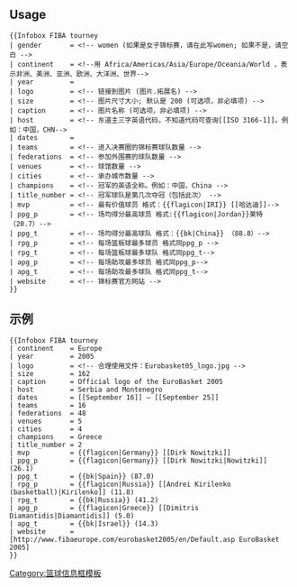 <includeonly><!-- 在這裡加入模板的保護標識 --></includeonly><noinclude>{{Documentation subpage}}</noinclude>

== Usage ==
<pre>
{{Infobox FIBA tourney
| gender       = <!-- women (如果是女子锦标赛，请在此写women; 如果不是，请空白 -->
| continent    = <!--用 Africa/Americas/Asia/Europe/Oceania/World ，表示非洲、美洲、亚洲、欧洲、大洋洲、世界-->
| year         = 
| logo         = <!-- 链接到图片 (图片.拓展名) -->
| size         = <!-- 图片尺寸大小; 默认是 200 (可选项，非必填项) -->
| caption      = <!-- 图片名称 (可选项，非必填项) -->
| host         = <!-- 东道主三字英语代码，不知道代码可查询[[ISO 3166-1]]。例如：中国，CHN-->
| dates        = 
| teams        = <!-- 进入决赛圈的锦标赛球队数量 -->
| federations  = <!-- 参加外围赛的球队数量 -->
| venues       = <!-- 球馆数量 -->
| cities       = <!-- 承办城市数量 -->
| champions    = <!-- 冠军的英语全称。例如：中国，China -->
| title_number = <!-- 冠军球队是第几次夺冠（包括此次） -->
| mvp          = <!-- 最有价值球员 格式：{{flagicon|IRI}} [[哈达迪]]-->
| ppg_p        = <!-- 场均得分最高球员 格式:{{flagicon|Jordan}}莱特 （20.7）-->
| ppg_t        = <!-- 场均得分最高球队 格式：{{bk|China}} （88.8）-->
| rpg_p        = <!-- 每场篮板球最多球员 格式同ppg_p -->
| rpg_t        = <!-- 每场篮板球最多球队 格式同ppg_t-->
| apg_p        = <!-- 每场助攻最多球员 格式同ppg_p-->
| apg_t        = <!-- 每场助攻最多球队 格式同ppg_t-->
| website      = <!-- 锦标赛官方网站 -->
}}</pre>

== 示例 ==
{{Infobox FIBA tourney
| continent    = Europe
| year         = 2005
| logo         = <!-- 合理使用文件：Eurobasket05_logo.jpg -->
| size         = 162
| caption      = Official logo of the EuroBasket 2005
| host         = CSXX
| dates        = [[9月16日]] – [[9月25日]]
| teams        = 16
| federations  = 48
| venues       = 5
| cities       = 4
| champions    = Greece
| title_number = 2
| mvp          = {{flagicon|Germany}} [[诺维斯基]]
| ppg_p        = {{flagicon|Germany}} [[诺维斯基]] (26.1)
| ppg_t        = {{bk|Spain}} (87.0)
| rpg_p        = {{flagicon|Russia}} [[安德烈·基里连科]] (11.8)
| rpg_t        = {{bk|Russia}} (41.2)
| apg_p        = {{flagicon|Greece}} [[Dimitris Diamantidis|Diamantidis]] (5.0)
| apg_t        = {{bk|Israel}} (14.3)
| website      = [http://www.fibaeurope.com/eurobasket2005/en/Default.asp EuroBasket 2005]
}}
<pre width="60">
{{Infobox FIBA tourney
| continent    = Europe
| year         = 2005
| logo         = <!-- 合理使用文件：Eurobasket05_logo.jpg -->
| size         = 162
| caption      = Official logo of the EuroBasket 2005
| host         = Serbia and Montenegro
| dates        = [[September 16]] – [[September 25]]
| teams        = 16
| federations  = 48
| venues       = 5
| cities       = 4
| champions    = Greece
| title_number = 2
| mvp          = {{flagicon|Germany}} [[Dirk Nowitzki]]
| ppg_p        = {{flagicon|Germany}} [[Dirk Nowitzki|Nowitzki]] (26.1)
| ppg_t        = {{bk|Spain}} (87.0)
| rpg_p        = {{flagicon|Russia}} [[Andrei Kirilenko (basketball)|Kirilenko]] (11.8)
| rpg_t        = {{bk|Russia}} (41.2)
| apg_p        = {{flagicon|Greece}} [[Dimitris Diamantidis|Diamantidis]] (5.0)
| apg_t        = {{bk|Israel}} (14.3)
| website      = [http://www.fibaeurope.com/eurobasket2005/en/Default.asp EuroBasket 2005]
}}</pre>

<noinclude></noinclude>
<includeonly>[[Category:篮球信息框模板]]</includeonly>